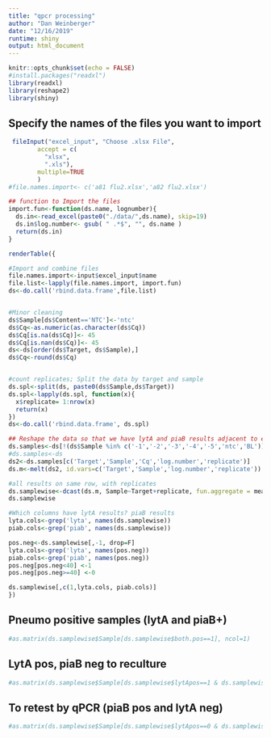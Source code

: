 ```yaml
---
title: "qpcr processing"
author: "Dan Weinberger"
date: "12/16/2019"
runtime: shiny
output: html_document
---
```


```r
knitr::opts_chunk$set(echo = FALSE)
#install.packages("readxl")
library(readxl)
library(reshape2)
library(shiny)
```

## Specify the names of the files you want to import

```r
 fileInput("excel_input", "Choose .xlsx File",
        accept = c(
          "xlsx",
          ".xls"),
        multiple=TRUE
        )
#file.names.import<- c('a81 flu2.xlsx','a82 flu2.xlsx')

```


```r
## function to Import the files 
import.fun<-function(ds.name, lognumber){
  ds.in<-read_excel(paste0("./data/",ds.name), skip=19)
  ds.in$log.number<- gsub( " .*$", "", ds.name )
  return(ds.in)
}
```


```r
renderTable({

#Import and combine files
file.names.import<-input$excel_input$name
file.list<-lapply(file.names.import, import.fun)
ds<-do.call('rbind.data.frame',file.list)


#Minor cleaning
ds$Sample[ds$Content=='NTC']<-'ntc'
ds$Cq<-as.numeric(as.character(ds$Cq))
ds$Cq[is.na(ds$Cq)]<- 45
ds$Cq[is.nan(ds$Cq)]<- 45
ds<-ds[order(ds$Target, ds$Sample),]
ds$Cq<-round(ds$Cq)


#count replicates; Split the data by target and sample
ds.spl<-split(ds, paste0(ds$Sample,ds$Target))
ds.spl<-lapply(ds.spl, function(x){ 
  x$replicate= 1:nrow(x)
  return(x)
})
ds<-do.call('rbind.data.frame', ds.spl)

## Reshape the data so that we have lytA and piaB results adjacent to each other
ds.samples<-ds[!(ds$Sample %in% c('-1','-2','-3','-4','-5','ntc','BL')) ,  ]
#ds.samples<-ds
ds2<-ds.samples[c('Target','Sample','Cq','log.number','replicate')]
ds.m<-melt(ds2, id.vars=c('Target','Sample','log.number','replicate'))

#all results on same row, with replicates
ds.samplewise<-dcast(ds.m, Sample~Target+replicate, fun.aggregate = mean)
ds.samplewise

#Which columns have lytA results? piaB results
lyta.cols<-grep('lyta', names(ds.samplewise))
piab.cols<-grep('piab', names(ds.samplewise))

pos.neg<-ds.samplewise[,-1, drop=F]
lyta.cols<-grep('lyta', names(pos.neg))
piab.cols<-grep('piab', names(pos.neg))
pos.neg[pos.neg<40] <-1
pos.neg[pos.neg>=40] <-0

ds.samplewise[,c(1,lyta.cols, piab.cols)]
})
```


## Pneumo positive samples (lytA and piaB+)
```r
#as.matrix(ds.samplewise$Sample[ds.samplewise$both.pos==1], ncol=1)

```

## LytA pos, piaB neg to reculture
```r
#as.matrix(ds.samplewise$Sample[ds.samplewise$lytApos==1 & ds.samplewise$piaBpos==0], ncol=1)

```

## To retest by qPCR (piaB pos and lytA neg)

```r
#as.matrix(ds.samplewise$Sample[ds.samplewise$lytApos==0 & ds.samplewise$piaBpos==1], ncol=1)

```







